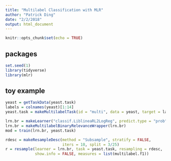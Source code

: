 ```yaml
---
title: "Multilabel Classification with MLR"
author: "Patrick Ding"
date: "2/2/2018"
output: html_document
---
```


```r
knitr::opts_chunk$set(echo = TRUE)
```

## packages

```r
set.seed(1)
library(tidyverse)
library(mlr)
```

## toy example

```r
yeast = getTaskData(yeast.task)
labels = colnames(yeast)[1:14]
yeast.task = makeMultilabelTask(id = "multi", data = yeast, target = labels)

lrn.br = makeLearner("classif.LiblineaRL2LogReg", predict.type = "prob")
lrn.br = makeMultilabelBinaryRelevanceWrapper(lrn.br)
mod = train(lrn.br, yeast.task)

rdesc = makeResampleDesc(method = "Subsample", stratify = FALSE, 
                         iters = 10, split = 3/25)
r = resample(learner = lrn.br, task = yeast.task, resampling = rdesc, 
             show.info = FALSE, measures = list(multilabel.f1))
```
